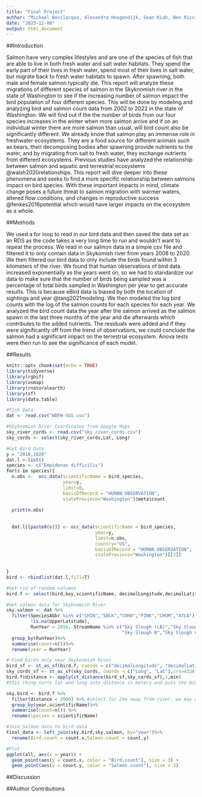 ```yaml
---
title: "Final Project"
author: "Michael Bevilacqua, Alexandra Hoogendijk, Sean Kiah, Ben Riccio, Georgia Sisk"
date: "2023-12-08"
output: html_document
---
```

##Introduction

Salmon have very complex lifestyles and are one of the species of fish that are able to live in both fresh water and salt water habitats. They spend the early part of their lives in fresh water, spend most of their lives in salt water, but migrate back to fresh water habitats to spawn. After spawning, both male and female salmon typically die. This report will analyze these migrations of different species of salmon in the Skyknomish river in the state of Washington to see if the increasing number of salmon impact the bird population of four different species. This will be done by modeling and analyzing bird and salmon count data from 2002 to 2022 in the state of Washington. We will find out if the the number of birds from our four species increases in the winter when more salmon arrive and if on an individual winter there are more salmon than usual, will bird count also be significantly different. We already know that salmon play an immense role in freshwater ecosystems. They are a food source for different animals such as bears, their decomposing bodies after spawning provide nutrients to the water, and by migrating from salt to fresh water, they exchange nutrients from different ecosystems. Previous studies have analyzed the relationship between salmon and aquatic and terrestrial ecosystems @walsh2020relationships. This report will dive deeper into these phenomena and seeks to find a more specific relationship between salmons impact on bird species. With these important impacts in mind, climate change poses a future threat to salmon migration with warmer waters, altered flow conditions, and changes in reproductive success @fenkes2016potential which would have larger impacts on the ecosystem as a whole.

##Methods

We used a for loop to read in our bird data and then saved the data set as an RDS as the code takes a very long time to run and wouldn't want to repeat the process. We read in our salmon data in a simple csv file and filtered it to only contain data in Skykomish river from years 2008 to 2020. We then filtered our bird data to only include the birds found within 3 kilometers of the river. We found that human observations of bird data increased exponentially as the years went on, so we had to standardize our data to make sure that the number of birds being sampled was a percentage of total birds sampled in Washington per year to get accurate results. This is because eBird data is biased by both the location of sightings and year @tang2021modeling. We then modeled the log bird counts with the log of the salmon counts for each species for each year. We analyzed the bird count data the year after the salmon arrived as the salmon spawn in the last three months of the year and die afterwards which contributes to the added nutrients. The residuals were added and if they were significantly off from the trend of observations, we could conclude the salmon had a significant impact on the terrestrial ecosystem. Anova tests were then run to see the significance of each model.

##Results
```r
knitr::opts_chunk$set(echo = TRUE)
library(tidyverse)
library(rgbif)
library(usmap)
library(rnaturalearth)
library(sf)
library(data.table)
```
```r
#Fish Data 
dat <- read.csv("WDFW-SGS.csv")

#Skyknomish River Coordinates from Google Maps 
sky_river_cords <- read.csv("sky_river_cords.csv")
sky_cords <- select(sky_river_cords,Lat, Long)

#Get Bird Data
y = "2010,2020"
dat.l <-list()
species <- c("Empidonax difficilis")
for(s in species){
  n.obs <-  occ_data(scientificName = bird_species,
                     year=y,
                     limit=0,
                     basisOfRecord = "HUMAN_OBSERVATION",
                     stateProvince="Washington")$meta$count
  
  print(n.obs)
  
  
  dat.l[[paste0(s)]] <- occ_data(scientificName = bird_species,
                                 year=y,
                                 limit=n.obs,
                                 country="US",
                                 basisOfRecord = "HUMAN_OBSERVATION",
                                 stateProvince="Washington")[[2]]
  
  
}
bird <- rbindlist(dat.l,fill=T)

#Get rid of random columns 
bird.f <- select(bird,key,scientificName, decimalLongitude,decimalLatitude,individualCount,year)

#Get salmon data for Skyknomish River 
sky.salmon <- dat %>%
  filter(SpeciesAbbr %in% c("CHIN","SOCK","COHO","PINK","CHUM","ATLA"),
         !is.na(UpperLatitude), 
         RunYear > 2010, StreamName %in% c("Sky Slough (LB)","Sky Slough A", 
                                           "Sky Slough B","Sky Slough C", "Sky Slough D")) %>%
  group_by(RunYear)%>%
  summarise(count=n())%>%
  rename(year = RunYear)

# Find birds only near Skyknomish River 
bird_sf <- st_as_sf(bird.f, coords = c("decimalLongitude", "decimalLatitude"),crs=4326)
sky_cords_sf <- st_as_sf(sky_cords, coords = c("Long", "Lat"),crs=4326)
bird.f$distance <- apply(st_distance(bird_sf,sky_cords_sf),1,min) 
#this thing turns lat and long into distance in meters and puts the minimun distance to the river as a new data point 

sky.bird <- bird.f %>%
  filter(distance < 2000) %>% #select for 2km away from river, we may want to change that to more or less 
  group_by(year,scientificName)%>%
  summarise(count=n()) %>%
  rename(species = scientificName)

#Join Salmon data to bird data
Final_data <- left_join(sky.bird,sky.salmon, by="year")%>%
  rename(Bird.count = count.x,Salmon.count = count.y)

#Plot 
ggplot(all, aes(x = year)) +
  geom_point(aes(y = count.x, color = "Bird.count"), size = 3) +
  geom_point(aes(y = count.y, color = "Salmon.count"), size = 3) 
```

##Discussion

##Author Contributions

